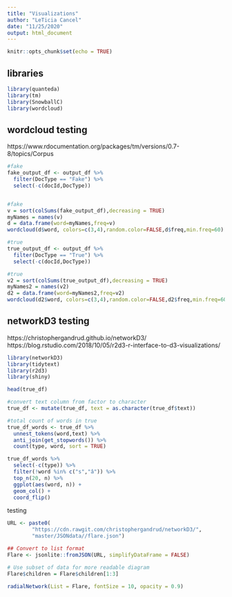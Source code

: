 ```yaml
---
title: "Visualizations"
author: "LeTicia Cancel"
date: "11/25/2020"
output: html_document
---
```


```r
knitr::opts_chunk$set(echo = TRUE)
```

## libraries
```r
library(quanteda)
library(tm)
library(SnowballC)
library(wordcloud)
```

## wordcloud testing

https://www.rdocumentation.org/packages/tm/versions/0.7-8/topics/Corpus 

```r
#fake
fake_output_df <- output_df %>%
  filter(DocType == "Fake") %>%
  select(-c(docId,DocType))


#fake
v = sort(colSums(fake_output_df),decreasing = TRUE)
myNames = names(v)
d = data.frame(word=myNames,freq=v)
wordcloud(d$word, colors=c(3,4),random.color=FALSE,d$freq,min.freq=60)

#true
true_output_df <- output_df %>%
  filter(DocType == "True") %>%
  select(-c(docId,DocType))

#true
v2 = sort(colSums(true_output_df),decreasing = TRUE)
myNames2 = names(v2)
d2 = data.frame(word=myNames2,freq=v2)
wordcloud(d2$word, colors=c(3,4),random.color=FALSE,d2$freq,min.freq=60)
```

## networkD3 testing

https://christophergandrud.github.io/networkD3/
https://blog.rstudio.com/2018/10/05/r2d3-r-interface-to-d3-visualizations/

```r
library(networkD3)
library(tidytext)
library(r2d3)
library(shiny)

head(true_df)

#convert text column from factor to character 
true_df <- mutate(true_df, text = as.character(true_df$text))

#total count of words in true
true_df_words <- true_df %>%
  unnest_tokens(word,text) %>%
  anti_join(get_stopwords()) %>%
  count(type, word, sort = TRUE)

true_df_words %>%
  select(-c(type)) %>%
  filter(!word %in% c("s","â")) %>%
  top_n(20, n) %>%
  ggplot(aes(word, n)) +
  geom_col() + 
  coord_flip()


```

testing
```r
URL <- paste0(
        "https://cdn.rawgit.com/christophergandrud/networkD3/",
        "master/JSONdata//flare.json")

## Convert to list format
Flare <- jsonlite::fromJSON(URL, simplifyDataFrame = FALSE)

# Use subset of data for more readable diagram
Flare$children = Flare$children[1:3]

radialNetwork(List = Flare, fontSize = 10, opacity = 0.9)
```

